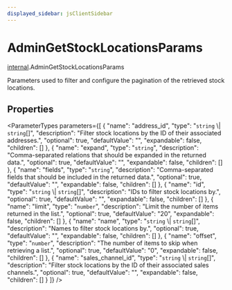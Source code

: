 ```yaml
---
displayed_sidebar: jsClientSidebar
---
```



# AdminGetStockLocationsParams

[internal](../../modules/internal.mdx).AdminGetStockLocationsParams

Parameters used to filter and configure the pagination of the retrieved stock locations.

## Properties

<ParameterTypes parameters={[
  {
    "name": "address_id",
    "type": "`string` \\| `string`[]",
    "description": "Filter stock locations by the ID of their associated addresses.",
    "optional": true,
    "defaultValue": "",
    "expandable": false,
    "children": []
  },
  {
    "name": "expand",
    "type": "`string`",
    "description": "Comma-separated relations that should be expanded in the returned data.",
    "optional": true,
    "defaultValue": "",
    "expandable": false,
    "children": []
  },
  {
    "name": "fields",
    "type": "`string`",
    "description": "Comma-separated fields that should be included in the returned data.",
    "optional": true,
    "defaultValue": "",
    "expandable": false,
    "children": []
  },
  {
    "name": "id",
    "type": "`string` \\| `string`[]",
    "description": "IDs to filter stock locations by.",
    "optional": true,
    "defaultValue": "",
    "expandable": false,
    "children": []
  },
  {
    "name": "limit",
    "type": "`number`",
    "description": "Limit the number of items returned in the list.",
    "optional": true,
    "defaultValue": "20",
    "expandable": false,
    "children": []
  },
  {
    "name": "name",
    "type": "`string` \\| `string`[]",
    "description": "Names to filter stock locations by.",
    "optional": true,
    "defaultValue": "",
    "expandable": false,
    "children": []
  },
  {
    "name": "offset",
    "type": "`number`",
    "description": "The number of items to skip when retrieving a list.",
    "optional": true,
    "defaultValue": "0",
    "expandable": false,
    "children": []
  },
  {
    "name": "sales_channel_id",
    "type": "`string` \\| `string`[]",
    "description": "Filter stock locations by the ID of their associated sales channels.",
    "optional": true,
    "defaultValue": "",
    "expandable": false,
    "children": []
  }
]} />
